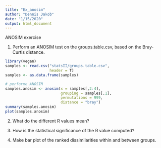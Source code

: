 ```yaml
---
title: "Ex_anosim"
author: "Dennis Jakob"
date: "1/15/2020"
output: html_document
---
```

ANOSIM exercise 

1) Perform an ANOSIM test on the groups.table.csv, based on the Bray-Curtis distance.
```r
library(vegan)
samples <- read.csv("statsII/groups.table.csv",
                    header = T)
samples <- as.data.frame(samples)

# performe ANOSIM
samples.anosim <- anosim(x = samples[,2:4],
                         grouping = samples[,1],
                         permutations = 999,
                         distance = "bray")
summary(samples.anosim)
plot(samples.anosim)
```

2) What do the different R values mean?

3) How is the statistical significance of the R value computed?

4) Make bar plot of the ranked dissimilarities within and between groups.
```r

```

